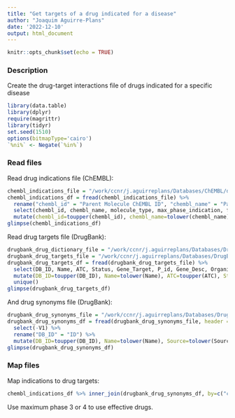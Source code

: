 ```yaml
---
title: "Get targets of a drug indicated for a disease"
author: "Joaquim Aguirre-Plans"
date: '2022-12-10'
output: html_document
---
```


```r
knitr::opts_chunk$set(echo = TRUE)
```

### Description

Create the drug-target interactions file of drugs indicated for a specific disease

```r
library(data.table)
library(dplyr)
require(magrittr)
library(tidyr)
set.seed(1510)
options(bitmapType='cairo')
`%ni%` <- Negate(`%in%`)
```

### Read files

Read drug indications file (ChEMBL):

```r
chembl_indications_file = "/work/ccnr/j.aguirreplans/Databases/ChEMBL/data/raw/chembl_indications.csv"
chembl_indications_df = fread(chembl_indications_file) %>% 
  rename("chembl_id" = "Parent Molecule ChEMBL ID", "chembl_name" = "Parent Molecule Name", "molecule_type" = "Parent Molecule Type", "max_phase_indication" = "Max Phase for Indication", "first_approval" = "First Approval", "mesh_id" = "MESH ID", "mesh_heading" = "MESH Heading", "efo_id" = "EFO IDs", "efo_term" = "EFO Terms") %>% 
  select(chembl_id, chembl_name, molecule_type, max_phase_indication, first_approval, mesh_id, mesh_heading, efo_id, efo_term) %>%
  mutate(chembl_id=toupper(chembl_id), chembl_name=tolower(chembl_name), molecule_type=tolower(molecule_type), mesh_id=toupper(mesh_id), mesh_heading=tolower(mesh_heading), efo_term=tolower(efo_term))
glimpse(chembl_indications_df)
```

Read drug targets file (DrugBank):

```r
drugbank_drug_dictionary_file = "/work/ccnr/j.aguirreplans/Databases/DrugBank/data/out/DB_Drug_Dictionary_v5.1.9.csv"
drugbank_drug_targets_file = "/work/ccnr/j.aguirreplans/Databases/DrugBank/data/out/DB_Drug_Targets_v5.1.9.csv"
drugbank_drug_targets_df = fread(drugbank_drug_targets_file) %>% 
  select(DB_ID, Name, ATC, Status, Gene_Target, P_id, Gene_Desc, Organism, Type, Known_Action, Mech_Of_Action) %>% 
  mutate(DB_ID=toupper(DB_ID), Name=tolower(Name), ATC=toupper(ATC), Status=tolower(Status), Gene_Target=toupper(Gene_Target), Gene_Desc=tolower(Gene_Desc), Organism=tolower(Organism), Type=tolower(Type), Known_Action=tolower(Known_Action), Mech_Of_Action=tolower(Mech_Of_Action)) %>%
  unique()
glimpse(drugbank_drug_targets_df)
```

And drug synonyms file (DrugBank):

```r
drugbank_drug_synonyms_file = "/work/ccnr/j.aguirreplans/Databases/DrugBank/data/out/DB_Drug_External_ID_v5.1.9.csv"
drugbank_drug_synonyms_df = fread(drugbank_drug_synonyms_file, header = TRUE) %>% 
  select(-V1) %>%
  rename("DB_ID" = "ID") %>%
  mutate(DB_ID=toupper(DB_ID), Name=tolower(Name), Source=tolower(Source), ID_external=toupper(ID_external))
glimpse(drugbank_drug_synonyms_df)
```

### Map files

Map indications to drug targets:

```r
chembl_indications_df %>% inner_join(drugbank_drug_synonyms_df, by=c("chembl_id"="ID_external"))
```

Use maximum phase 3 or 4 to use effective drugs.
